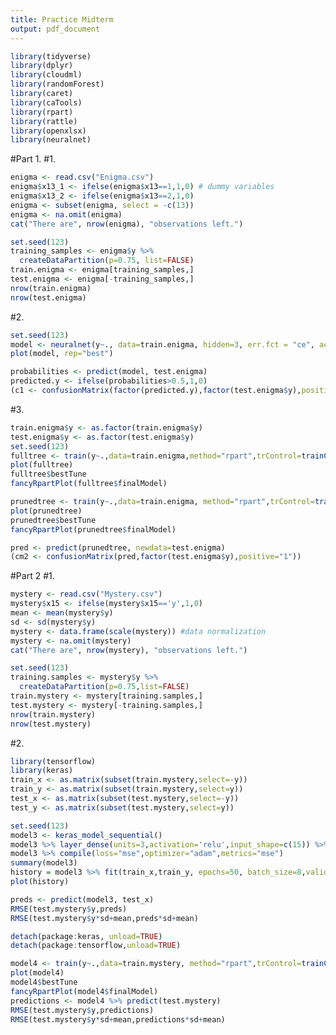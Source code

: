 ```yaml
---
title: Practice Midterm
output: pdf_document
---
```

```r
library(tidyverse)
library(dplyr)
library(cloudml)
library(randomForest)
library(caret)
library(caTools)
library(rpart)
library(rattle)
library(openxlsx)
library(neuralnet)
```

#Part 1.
#1. 

```r
enigma <- read.csv("Enigma.csv")
enigma$x13_1 <- ifelse(enigma$x13==1,1,0) # dummy variables
enigma$x13_2 <- ifelse(enigma$x13==2,1,0)
enigma <- subset(enigma, select = -c(13))
enigma <- na.omit(enigma)
cat("There are", nrow(enigma), "observations left.")
```

```r
set.seed(123)
training_samples <- enigma$y %>% 
  createDataPartition(p=0.75, list=FALSE)
train.enigma <- enigma[training_samples,]
test.enigma <- enigma[-training_samples,]
nrow(train.enigma)
nrow(test.enigma)
```

#2.
```r
set.seed(123)
model <- neuralnet(y~., data=train.enigma, hidden=3, err.fct = "ce", act.fct="logistic",linear.output=FALSE)
plot(model, rep="best")
```

```r
probabilities <- predict(model, test.enigma)
predicted.y <- ifelse(probabilities>0.5,1,0)
(c1 <- confusionMatrix(factor(predicted.y),factor(test.enigma$y),positive="1"))
```

#3.
```r
train.enigma$y <- as.factor(train.enigma$y)
test.enigma$y <- as.factor(test.enigma$y)
set.seed(123)
fulltree <- train(y~.,data=train.enigma,method="rpart",trControl=trainControl("cv",number=10),tuneLength=100)
plot(fulltree)
fulltree$bestTune
fancyRpartPlot(fulltree$finalModel)
```

```r
prunedtree <- train(y~.,data=train.enigma, method="rpart",trControl=trainControl("cv",number=10))
plot(prunedtree)
prunedtree$bestTune
fancyRpartPlot(prunedtree$finalModel)
```

```r
pred <- predict(prunedtree, newdata=test.enigma)
(cm2 <- confusionMatrix(pred,factor(test.enigma$y),positive="1"))
```

#Part 2
#1.
```r
mystery <- read.csv("Mystery.csv")
mystery$x15 <- ifelse(mystery$x15=='y',1,0)
mean <- mean(mystery$y)
sd <- sd(mystery$y)
mystery <- data.frame(scale(mystery)) #data normalization
mystery <- na.omit(mystery)
cat("There are", nrow(mystery), "observations left.")
```

```r
set.seed(123)
training.samples <- mystery$y %>%
  createDataPartition(p=0.75,list=FALSE)
train.mystery <- mystery[training.samples,]
test.mystery <- mystery[-training.samples,]
nrow(train.mystery)
nrow(test.mystery)
```

#2.
```r
library(tensorflow)
library(keras)
train_x <- as.matrix(subset(train.mystery,select=-y))
train_y <- as.matrix(subset(train.mystery,select=y))
test_x <- as.matrix(subset(test.mystery,select=-y))
test_y <- as.matrix(subset(test.mystery,select=y))
```

```r
set.seed(123)
model3 <- keras_model_sequential()
model3 %>% layer_dense(units=3,activation='relu',input_shape=c(15)) %>% layer_dense(units=1,activation="linear")
model3 %>% compile(loss="mse",optimizer="adam",metrics="mse")
summary(model3)
history = model3 %>% fit(train_x,train_y, epochs=50, batch_size=8,validation_split=0.1)
plot(history)
```

```r
preds <- predict(model3, test_x)
RMSE(test.mystery$y,preds)
RMSE(test.mystery$y*sd+mean,preds*sd+mean)
```

```r
detach(package:keras, unload=TRUE)
detach(package:tensorflow,unload=TRUE)

model4 <- train(y~.,data=train.mystery, method="rpart",trControl=trainControl("cv",number=10),tuneLength=100)
plot(model4)
model4$bestTune
fancyRpartPlot(model4$finalModel)
predictions <- model4 %>% predict(test.mystery)
RMSE(test.mystery$y,predictions)
RMSE(test.mystery$y*sd+mean,predictions*sd+mean)
```
